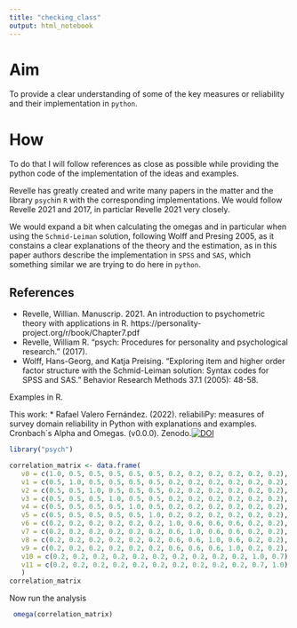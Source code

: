 ```yaml
---
title: "checking_class"
output: html_notebook
---
```

# Aim

To provide a clear understanding of some of the key measures or reliability and their implementation in `python`.

# How

To do that I will follow references as close as possible while providing the python code of the implementation of the ideas and examples.

Revelle has greatly created and write many papers in the matter and the library `psych`in `R` with the corresponding implementations. We would follow Revelle 2021 and 2017, in particlar Revelle 2021 very closely.

We would expand a bit when calculating the omegas and in particular when using the `Schmid-Leiman` solution, following Wolff and Presing 2005, as it constains a clear explanations of the theory and the estimation, as in this paper authors describe the implementation in `SPSS` and `SAS`, which something similar we are trying to do here in `python`.


## References
* Revelle, Willian. Manuscrip. 2021. An introduction to psychometric theory with applications in R. https://personality-project.org/r/book/Chapter7.pdf
* Revelle, William R. "psych: Procedures for personality and psychological research." (2017).
* Wolff, Hans-Georg, and Katja Preising. "Exploring item and higher order factor structure with the Schmid-Leiman solution: Syntax codes for SPSS and SAS." Behavior Research Methods 37.1 (2005): 48-58.

Examples in R.

This work: 
* Rafael Valero Fernández. (2022). reliabiliPy: measures of survey domain reliability in Python with explanations and examples. Cronbach´s Alpha and Omegas. (v0.0.0). Zenodo.[![DOI](https://zenodo.org/badge/445846537.svg)](https://zenodo.org/badge/latestdoi/445846537) 
```r
library("psych")
```

```r
correlation_matrix <- data.frame(
   v0 = c(1.0, 0.5, 0.5, 0.5, 0.5, 0.5, 0.2, 0.2, 0.2, 0.2, 0.2, 0.2), 
   v1 = c(0.5, 1.0, 0.5, 0.5, 0.5, 0.5, 0.2, 0.2, 0.2, 0.2, 0.2, 0.2),
   v2 = c(0.5, 0.5, 1.0, 0.5, 0.5, 0.5, 0.2, 0.2, 0.2, 0.2, 0.2, 0.2), 
   v3 = c(0.5, 0.5, 0.5, 1.0, 0.5, 0.5, 0.2, 0.2, 0.2, 0.2, 0.2, 0.2),
   v4 = c(0.5, 0.5, 0.5, 0.5, 1.0, 0.5, 0.2, 0.2, 0.2, 0.2, 0.2, 0.2), 
   v5 = c(0.5, 0.5, 0.5, 0.5, 0.5, 1.0, 0.2, 0.2, 0.2, 0.2, 0.2, 0.2),
   v6 = c(0.2, 0.2, 0.2, 0.2, 0.2, 0.2, 1.0, 0.6, 0.6, 0.6, 0.2, 0.2), 
   v7 = c(0.2, 0.2, 0.2, 0.2, 0.2, 0.2, 0.6, 1.0, 0.6, 0.6, 0.2, 0.2),
   v8 = c(0.2, 0.2, 0.2, 0.2, 0.2, 0.2, 0.6, 0.6, 1.0, 0.6, 0.2, 0.2), 
   v9 = c(0.2, 0.2, 0.2, 0.2, 0.2, 0.2, 0.6, 0.6, 0.6, 1.0, 0.2, 0.2),
   v10 = c(0.2, 0.2, 0.2, 0.2, 0.2, 0.2, 0.2, 0.2, 0.2, 0.2, 1.0, 0.7), 
   v11 = c(0.2, 0.2, 0.2, 0.2, 0.2, 0.2, 0.2, 0.2, 0.2, 0.2, 0.7, 1.0)
   )
correlation_matrix
```

Now run the analysis
```r
 omega(correlation_matrix)

```
